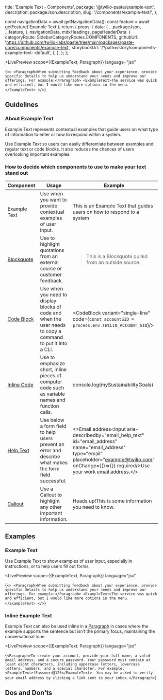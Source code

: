 

  title: 'Example Text - Components',
  package: '@twilio-paste/example-text',
  description: packageJson.description,
  slug: '/components/example-text/',
};


  const navigationData = await getNavigationData();
  const feature = await getFeature('Example Text');
  return {
    props: {
      data: {
        ...packageJson,
        ...feature,
      },
      navigationData,
      mdxHeadings,
      pageHeaderData: {
        categoryRoute: SidebarCategoryRoutes.COMPONENTS,
        githubUrl: 'https://github.com/twilio-labs/paste/tree/main/packages/paste-core/components/example-text',
        storybookUrl: '/?path=/story/components-example-text--default',
      },
    },
  };
};

<LivePreview
  scope={{ExampleText, Paragraph}}
  language="jsx"
>
  {`<>
    <Paragraph>When submitting feedback about your experience, provide specific details to help us understand your needs and improve our offerings. For example:</Paragraph>
    <ExampleText>The service was quick and efficient, but I would like more options in the menu.</ExampleText>
</>`}
</LivePreview>

## Guidelines

### About Example Text

Example Text represents contextual examples that guide users on what type of information to enter or how to respond within a system. 

Use Example Text so users can easily differentiate between examples and regular text or code blocks. It also reduces the chances of users overlooking important examples.

### How to decide which components to use to make your text stand out

Component       | Usage | Example
----------------|-------|-----
Example Text | Use when you want to provide contextual examples of user input. | <ExampleText>This is an Example Text that guides users on how to respond to a system</ExampleText>
[Blockquote](/components/blockquote) | Use to highlight quotations from an external source or customer feedback. | <Blockquote><BlockquoteContent>This is a Blockquote pulled from an outside source.</BlockquoteContent><BlockquoteCitation author="Google" /></Blockquote>
[Code Block](/components/code-block) | Use when you need to display blocks of code and when the user needs to copy a command to put it into a CLI. | <CodeBlock variant="single-line" code={`const accountSID = process.env.TWILIO_ACCOUNT_SID`}/>
[Inline Code](/components/inline-code) | Use to emphasize short, inline pieces of computer code such as variable names and function calls. | <InlineCode>console.log(mySustainabilityGoals)</InlineCode>
[Help Text](/components/help-text) | Use below a form field to help users prevent an error and describe what makes the form field successful. | <><Label htmlFor="email_address" required>Email address</Label><Input aria-describedby="email_help_text" id="email_address" name="email_address" type="email" placeholder="example@twilio.com" onChange={()=>{}} required/><HelpText id="email_help_text">Use your work email address.</HelpText></>
[Callout](/components/callout) | Use a Callout to highlight any other important information. | <Callout variant='neutral'><CalloutHeading as="h2">Heads up!</CalloutHeading><CalloutText>This is some information you need to know.</CalloutText></Callout>

## Examples

### Example Text

Use Example Text to show examples of user input, especially in instructions, or to help users fill out forms.

<LivePreview
  scope={{ExampleText, Paragraph}}
  language="jsx"
>
  {`<>
    <Paragraph>When submitting feedback about your experience, provide specific details to help us understand your needs and improve our offerings. For example:</Paragraph>
    <ExampleText>The service was quick and efficient, but I would like more options in the menu.</ExampleText>
</>`}
</LivePreview>

### Inline Example Text

Example Text can also be used inline in a [Paragraph](/components/paragraph) in cases where the example supports the sentence but isn’t the primary focus, maintaining the conversational tone.

<LivePreview
  scope={{ExampleText, Paragraph}}
  language="jsx"
>
  {`<Paragraph>To create your account, provide your full name, a valid email address, and a secure password. Your password must contain at least eight characters, including uppercase letters, lowercase letters, numbers, and a special character. For example, <ExampleText>!Password@123</ExampleText>. You may be asked to verify your email address by clicking a link sent to your inbox.</Paragraph>`}
</LivePreview>

## Dos and Don'ts

<DoDont>
  <Do title="Do" body="Use a prefix like “For example:” followed by Example Text to give users better context that the content is an example." />
  <Dont title="Don't" body="Don't use Example Text to highlight important information, use Callout or bold text instead."/>
</DoDont>
<DoDont>
  <Do title="Do" body="Use common editorial styles when example text doesn’t require special emphasis." />
  <Dont title="Don't" body="Do not use Example Text when you want the user to copy a command to put it into CLI, use Code Block instead."/>
</DoDont>


